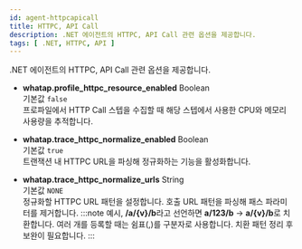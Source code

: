 ```yaml
---
id: agent-httpcapicall
title: HTTPC, API Call
description: .NET 에이전트의 HTTPC, API Call 관련 옵션을 제공합니다.
tags: [ .NET, HTTPC, API ]
---
```


.NET 에이전트의 HTTPC, API Call 관련 옵션을 제공합니다.

* **whatap.profile_httpc_resource_enabled** <span class='type'>Boolean</span><br/>기본값 `false`<br/>
프로파일에서 HTTP Call 스텝을 수집할 때 해당 스텝에서 사용한 CPU와 메모리 사용량을 추적합니다.

* **whatap.trace_httpc_normalize_enabled** <span class='type'>Boolean</span><br/>기본값 `true`<br/>
트랜잭션 내 HTTPC URL을 파싱해 정규화하는 기능을 활성화합니다.

* **whatap.trace_httpc_normalize_urls** <span class='type'>String</span><br/>기본값 `NONE`<br/>
    정규화할 HTTPC URL 패턴을 설정합니다. 호출 URL 패턴을 파싱해 패스 파라미터를 제거합니다.
:::note
예시, **/a/{v}/b**라고 선언하면 **a/123/b** → **a/{v}/b**로 치환합니다. 여러 개를 등록할 때는 쉼표(,)를 구분자로 사용합니다. 치환 패턴 정리 후 보완이 필요합니다.
:::